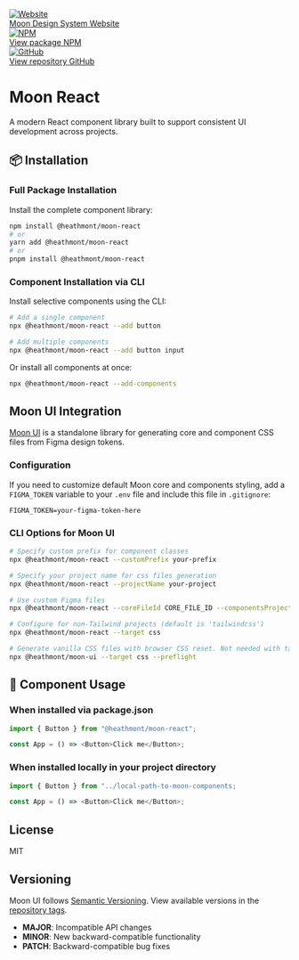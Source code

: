 
<Meta title="Getting started" />

<div class="sb-unstyled flex flex-col sm:flex-row gap-space-12 mb-space-40">
  <a
    href="https://beta.moon.io/"
    target="_blank"
    class="overflow-hidden flex items-center border border-primary rounded-4 h-space-48"
  >
    <div class="flex items-center justify-center h-full aspect-square bg-tertiary">
      <img src="/logo.png" alt="Website" class="w-space-40" />
    </div>
    <div class="flex flex-col px-space-8">
      <span class="text-md font-medium">Moon Design System</span>
      <span class="text-sm text-secondary">Website</span>
    </div>
  </a>
  <a
    href="https://www.npmjs.com/package/@heathmont/moon-react"
    target="_blank"
    class="overflow-hidden flex items-center border border-primary rounded-4 h-space-48"
  >
    <div class="flex items-center justify-center h-full aspect-square bg-tertiary">
      <img src="/npm.png" alt="NPM" class="w-space-40" />
    </div>
    <div class="flex flex-col px-space-8">
      <span class="text-md font-medium">View package</span>
      <span class="text-sm text-secondary">NPM</span>
    </div>
  </a>
  <a
    href="https://github.com/coingaming/moon-react"
    target="_blank"
    class="overflow-hidden flex items-center border border-primary rounded-4 h-space-48"
  >
    <div class="flex items-center justify-center h-full aspect-square bg-tertiary">
      <img src="/github.png" alt="GitHub" class="w-space-40" />
    </div>
    <div class="flex flex-col px-space-8">
      <span class="text-md font-medium">View repository</span>
      <span class="text-sm text-secondary">GitHub</span>
    </div>
  </a>
</div>

# Moon React

A modern React component library built to support consistent UI development across projects.

## 📦 Installation

### Full Package Installation

Install the complete component library:

```bash
npm install @heathmont/moon-react
# or
yarn add @heathmont/moon-react
# or
pnpm install @heathmont/moon-react
```

### Component Installation via CLI

Install selective components using the CLI:

```bash
# Add a single component
npx @heathmont/moon-react --add button

# Add multiple components
npx @heathmont/moon-react --add button input
```

Or install all components at once:

```bash
npx @heathmont/moon-react --add-components
```

## Moon UI Integration

[Moon UI](https://ui.moon.io/) is a standalone library for generating core and component CSS files from Figma design tokens.

### Configuration

If you need to customize default Moon core and components styling, add a `FIGMA_TOKEN` variable to your `.env` file and include this file in `.gitignore`:

```env
FIGMA_TOKEN=your-figma-token-here
```

### CLI Options for Moon UI

```bash
# Specify custom prefix for component classes
npx @heathmont/moon-react --customPrefix your-prefix

# Specify your project name for css files generation
npx @heathmont/moon-react --projectName your-project

# Use custom Figma files
npx @heathmont/moon-react --coreFileId CORE_FILE_ID --componentsProjectId COMPONENTS_PROJECT_ID

# Configure for non-Tailwind projects (default is 'tailwindcss')
npx @heathmont/moon-react --target css

# Generate vanilla CSS files with browser CSS reset. Not needed with tailwindcss target
npx @heathmont/moon-ui --target css --preflight
```

## 📝 Component Usage

### When installed via package.json

```typescript
import { Button } from "@heathmont/moon-react";

const App = () => <Button>Click me</Button>;
```

### When installed locally in your project directory

```typescript
import { Button } from "../local-path-to-moon-components;

const App = () => <Button>Click me</Button>;
```

## License

MIT

## Versioning

Moon UI follows [Semantic Versioning](https://semver.org/). View available versions in the [repository tags](https://github.com/coingaming/moon-react/tags).

- **MAJOR**: Incompatible API changes
- **MINOR**: New backward-compatible functionality
- **PATCH**: Backward-compatible bug fixes
